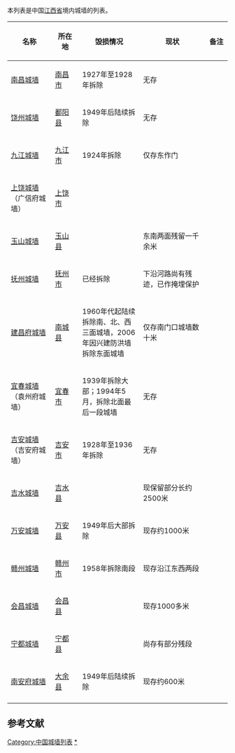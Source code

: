 本列表是中国[[江西省|江西省]]境内城墙的列表。

{| class="wikitable sortable" style="text-align: center;"
|-
! width="180" | 名称
! width="100"| 所在地
! width="270" | 毁损情况
! width="300" | 现状
! width="70" | 备注
|-  
|[[南昌城墙|南昌城墙]]||[[南昌市|南昌市]]|| 1927年至1928年拆除 || 无存 ||
|- 
|[[饶州城墙|饶州城墙]]||[[鄱阳县|鄱阳县]]|| 1949年后陆续拆除 ||  无存 ||
|- 
|[[九江城墙|九江城墙]]||[[九江市|九江市]]|| 1924年拆除 || 仅存东作门 ||
|- 
|[[上饶城墙|上饶城墙]]（广信府城墙）||[[上饶市|上饶市]]||  || ||
|- 
|[[玉山城墙|玉山城墙]]||[[玉山县|玉山县]]||  || 东南两面残留一千余米 ||
|- 
|[[抚州城墙|抚州城墙]]||[[抚州市|抚州市]]||  已经拆除 || 下沿河路尚有残迹，已作掩埋保护 ||
|- 
|[[建昌府城墙|建昌府城墙]]||[[南城县|南城县]]||  1960年代起陆续拆除南、北、西三面城墙，2006年因兴建防洪墙拆除东面城墙 || 仅存南门口城墙数十米 ||
|- 
|[[宜春城墙|宜春城墙]]（袁州府城墙）||[[宜春市|宜春市]]|| 1939年拆除大部；1994年5月，拆除北面最后一段城墙 || 无存 ||
|- 
|[[吉安城墙|吉安城墙]]（吉安府城墙）||[[吉安市|吉安市]]|| 1928年至1936年拆除 || 无存 ||
|- 
|[[吉水城墙|吉水城墙]]||[[吉水县|吉水县]]||  || 现保留部分长约2500米 ||
|- 
|[[万安城墙|万安城墙]]||[[万安县|万安县]]|| 1949年后大部拆除 ||现存约1000米 ||
|- 
|[[赣州城墙|赣州城墙]]||[[赣州市|赣州市]]|| 1958年拆除南段 || 现存沿江东西两段 ||
|- 
|[[会昌城墙|会昌城墙]]||[[会昌县|会昌县]]||  || 现存1000多米 ||
|- 
|[[宁都城墙|宁都城墙]]||[[宁都县|宁都县]]||  || 尚存有部分残段 ||
|- 
|[[南安府城墙|南安府城墙]]||[[大余县|大余县]]|| 1949年后陆续拆除  || 现存约600米 ||
|- 
|}

==参考文献==
{{reflist}}

{{中国各地城墙列表}}

[[Category:中国城墙列表|Category:中国城墙列表]]
[[Category:江西城墙|*]]